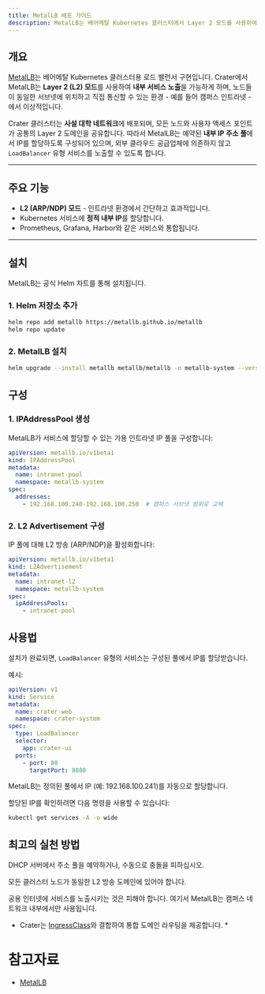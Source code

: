 ```yaml
---
title: MetalLB 배포 가이드
description: MetalLB는 베어메탈 Kubernetes 클러스터에서 Layer 2 모드를 사용하여 내부 서비스 노출을 가능하게 하며, 사설 대학 네트워크에 이상적입니다.
---
```


## 개요

[MetalLB](https://metallb.universe.tf/)는 베어메탈 Kubernetes 클러스터용 로드 밸런서 구현입니다. Crater에서 MetalLB는 **Layer 2 (L2) 모드**를 사용하여 **내부 서비스 노출**을 가능하게 하며, 노드들이 동일한 서브넷에 위치하고 직접 통신할 수 있는 환경 - 예를 들어 캠퍼스 인트라넷 - 에서 이상적입니다.

Crater 클러스터는 **사설 대학 네트워크**에 배포되며, 모든 노드와 사용자 액세스 포인트가 공통의 Layer 2 도메인을 공유합니다. 따라서 MetalLB는 예약된 **내부 IP 주소 풀**에서 IP를 할당하도록 구성되어 있으며, 외부 클라우드 공급업체에 의존하지 않고 `LoadBalancer` 유형 서비스를 노출할 수 있도록 합니다.

---

## 주요 기능

- **L2 (ARP/NDP) 모드** - 인트라넷 환경에서 간단하고 효과적입니다.
- Kubernetes 서비스에 **정적 내부 IP**를 할당합니다.
- Prometheus, Grafana, Harbor와 같은 서비스와 통합됩니다.

---

## 설치

MetalLB는 공식 Helm 차트를 통해 설치됩니다.

### 1. Helm 저장소 추가

```bash
helm repo add metallb https://metallb.github.io/metallb
helm repo update
```

### 2. MetalLB 설치
```bash
helm upgrade --install metallb metallb/metallb -n metallb-system --version v0.14.8 --create-namespace
```

## 구성
### 1. IPAddressPool 생성
MetalLB가 서비스에 할당할 수 있는 가용 인트라넷 IP 풀을 구성합니다:
```yaml
apiVersion: metallb.io/v1beta1
kind: IPAddressPool
metadata:
  name: intranet-pool
  namespace: metallb-system
spec:
  addresses:
    - 192.168.100.240-192.168.100.250  # 캠퍼스 서브넷 범위로 교체
```

### 2. L2 Advertisement 구성
IP 풀에 대해 L2 방송 (ARP/NDP)을 활성화합니다:
```yaml
apiVersion: metallb.io/v1beta1
kind: L2Advertisement
metadata:
  name: intranet-l2
  namespace: metallb-system
spec:
  ipAddressPools:
    - intranet-pool
```

## 사용법
설치가 완료되면, `LoadBalancer` 유형의 서비스는 구성된 풀에서 IP를 할당받습니다.

예시:
```yaml
apiVersion: v1
kind: Service
metadata:
  name: crater-web
  namespace: crater-system
spec:
  type: LoadBalancer
  selector:
    app: crater-ui
  ports:
    - port: 80
      targetPort: 8080
```

MetalLB는 정의된 풀에서 IP (예: 192.168.100.241)를 자동으로 할당합니다.

할당된 IP를 확인하려면 다음 명령을 사용할 수 있습니다:
```bash
kubectl get services -A -o wide
```

## 최고의 실천 방법
DHCP 서버에서 주소 풀을 예약하거나, 수동으로 충돌을 피하십시오.

모든 클러스터 노드가 동일한 L2 방송 도메인에 있어야 합니다.

공용 인터넷에 서비스를 노출시키는 것은 피해야 합니다. 여기서 MetalLB는 캠퍼스 네트워크 내부에서만 사용됩니다.

* Crater는 [IngressClass](./ingress.md)와 결합하여 통합 도메인 라우팅을 제공합니다. *

# 참고자료
* [MetalLB](https://metallb.universe.tf/)